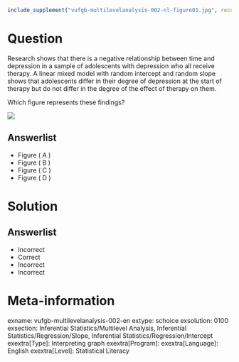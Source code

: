 ```r
include_supplement("vufgb-multilevelanalysis-002-nl-figure01.jpg", recursive = TRUE)
```

Question
========

Research shows that there is a negative relationship between time and depression in a sample of adolescents with depression who all receive therapy. A linear mixed model with random intercept and random slope shows that adolescents differ in their degree of depression at the start of therapy but do not differ in the degree of the effect of therapy on them.

Which figure represents these findings? 

![](vufgb-multilevelanalysis-002-nl-figure01.jpg)
  
Answerlist
----------
* Figure ( A )
* Figure ( B )
* Figure ( C )
* Figure ( D )

Solution
========

Answerlist
----------
* Incorrect
* Correct
* Incorrect
* Incorrect

Meta-information
================
exname: vufgb-multilevelanalysis-002-en
extype: schoice
exsolution: 0100
exsection: Inferential Statistics/Multilevel Analysis, Inferential Statistics/Regression/Slope, Inferential Statistics/Regression/Intercept
exextra[Type]: Interpreting graph
exextra[Program]: 
exextra[Language]: English
exextra[Level]: Statistical Literacy
